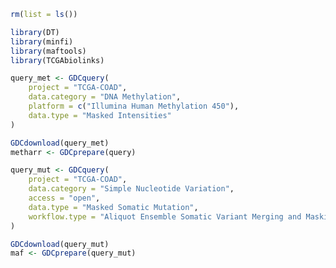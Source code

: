 ```r
rm(list = ls())
```

```r
library(DT)
library(minfi)
library(maftools)
library(TCGAbiolinks)
```

```r
query_met <- GDCquery(
	project = "TCGA-COAD",
	data.category = "DNA Methylation",
	platform = c("Illumina Human Methylation 450"),
	data.type = "Masked Intensities"
)

GDCdownload(query_met)
metharr <- GDCprepare(query)
```

```r
query_mut <- GDCquery(
	project = "TCGA-COAD",
	data.category = "Simple Nucleotide Variation",
	access = "open",
	data.type = "Masked Somatic Mutation",
	workflow.type = "Aliquot Ensemble Somatic Variant Merging and Masking"
)

GDCdownload(query_mut)
maf <- GDCprepare(query_mut)
```
